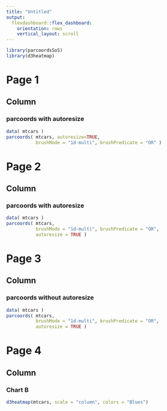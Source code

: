 ```yaml
---
title: "Untitled"
output:
  flexdashboard::flex_dashboard:
    orientation: rows
    vertical_layout: scroll
---
```



```r
library(parcoordsSoS)
library(d3heatmap)
```

Page 1
==========================

Column
-----------------------------------------------------------------------

### parcoords with autoresize
```r
data( mtcars )
parcoords( mtcars, autoresize=TRUE,
           brushMode = "1d-multi", brushPredicate = "OR" )
```

Page 2
==========================

Column
-----------------------------------------------------------------------

### parcoords with autoresize
```r
data( mtcars )
parcoords( mtcars,
           brushMode = "1d-multi", brushPredicate = "OR",
           autoresize = TRUE )
```


Page 3
==========================

Column
-----------------------------------------------------------------------

### parcoords without autoresize
```r
data( mtcars )
parcoords( mtcars,
           brushMode = "1d-multi", brushPredicate = "OR",
           autoresize = TRUE )
```

Page 4
======================================

Column
-----------------------------------------------------------------------

### Chart B

```r
d3heatmap(mtcars, scale = "column", colors = "Blues")
```


